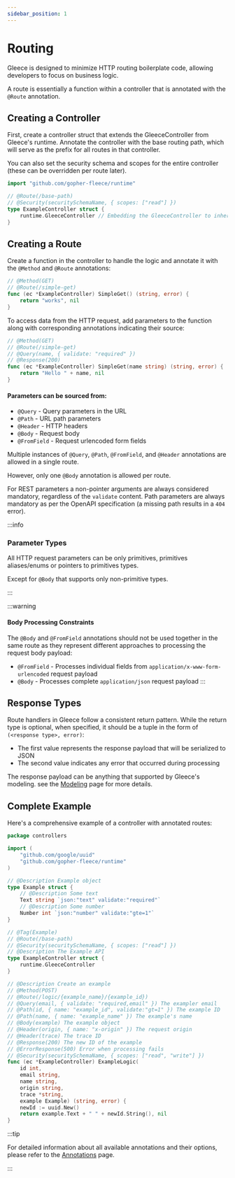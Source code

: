 ```yaml
---
sidebar_position: 1
---
```


# Routing

Gleece is designed to minimize HTTP routing boilerplate code, allowing developers to focus on business logic.

A route is essentially a function within a controller that is annotated with the `@Route` annotation.

## Creating a Controller

First, create a controller struct that extends the GleeceController from Gleece's runtime. Annotate the controller with the base routing path, which will serve as the prefix for all routes in that controller.

You can also set the security schema and scopes for the entire controller (these can be overridden per route later).

```go
import "github.com/gopher-fleece/runtime"

// @Route(/base-path)
// @Security(securitySchemaName, { scopes: ["read"] })
type ExampleController struct {
    runtime.GleeceController // Embedding the GleeceController to inherit its methods
}
```

## Creating a Route

Create a function in the controller to handle the logic and annotate it with the `@Method` and `@Route` annotations:

```go
// @Method(GET)
// @Route(/simple-get)
func (ec *ExampleController) SimpleGet() (string, error) {
    return "works", nil
}
```

To access data from the HTTP request, add parameters to the function along with corresponding annotations indicating their source:

```go
// @Method(GET)
// @Route(/simple-get)
// @Query(name, { validate: "required" })
// @Response(200)
func (ec *ExampleController) SimpleGet(name string) (string, error) {
    return "Hello " + name, nil
}
```

#### Parameters can be sourced from:

- `@Query`     - Query parameters in the URL
- `@Path`      - URL path parameters
- `@Header`    - HTTP headers
- `@Body`      - Request body
- `@FromField` - Request urlencoded form fields

Multiple instances of `@Query`, `@Path`, `@FromField`, and `@Header` annotations are allowed in a single route. 

However, only one `@Body` annotation is allowed per route.

For REST parameters a non-pointer arguments are always considered mandatory, regardless of the `validate` content. Path parameters are always mandatory as per the OpenAPI specification (a missing path results in a `404` error).

:::info
### Parameter Types

All HTTP request parameters can be only primitives, primitives aliases/enums or pointers to primitives types.

Except for `@Body` that supports only non-primitive types.

:::

:::warning
#### Body Processing Constraints

The `@Body` and `@FromField` annotations should not be used together in the same route as they represent different approaches to processing the request body payload:

- `@FromField` - Processes individual fields from `application/x-www-form-urlencoded` request payload
- `@Body` - Processes complete `application/json` request payload
:::

## Response Types

Route handlers in Gleece follow a consistent return pattern. While the return type is optional, when specified, it should be a tuple in the form of `(<response type>, error)`:

- The first value represents the response payload that will be serialized to JSON
- The second value indicates any error that occurred during processing

The response payload can be anything that supported by Gleece's modeling. see the [Modeling](/docs/basics/modeling) page for more details.


## Complete Example

Here's a comprehensive example of a controller with annotated routes:

```go title="example.ctrl.go"
package controllers

import (
    "github.com/google/uuid"
    "github.com/gopher-fleece/runtime"
)

// @Description Example object
type Example struct {
    // @Description Some text
    Text string `json:"text" validate:"required"`
    // @Description Some number
    Number int `json:"number" validate:"gte=1"`
}

// @Tag(Example)
// @Route(/base-path)
// @Security(securitySchemaName, { scopes: ["read"] })
// @Description The Example API
type ExampleController struct {
    runtime.GleeceController
}

// @Description Create an example
// @Method(POST)
// @Route(/logic/{example_name}/{example_id})
// @Query(email, { validate: "required,email" }) The exampler email
// @Path(id, { name: "example_id", validate:"gt=1" }) The example ID
// @Path(name, { name: "example_name" }) The example's name
// @Body(example) The example object
// @Header(origin, { name: "x-origin" }) The request origin
// @Header(trace) The trace ID
// @Response(200) The new ID of the example
// @ErrorResponse(500) Error when processing fails
// @Security(securitySchemaName, { scopes: ["read", "write"] })
func (ec *ExampleController) ExampleLogic(
    id int,
    email string,
    name string,
    origin string,
    trace *string,
    example Example) (string, error) {
    newId := uuid.New()
    return example.Text + " " + newId.String(), nil
}
```

:::tip

For detailed information about all available annotations and their options, please refer to the [Annotations](/docs/extras/annotations) page.

:::